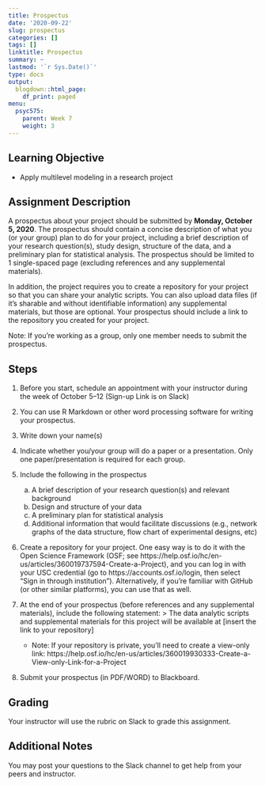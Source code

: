 ```yaml
---
title: Prospectus
date: '2020-09-22'
slug: prospectus
categories: []
tags: []
linktitle: Prospectus
summary: ~
lastmod: '`r Sys.Date()`'
type: docs
output:
  blogdown::html_page:
    df_print: paged
menu:
  psyc575:
    parent: Week 7
    weight: 3
---
```


## Learning Objective

- Apply multilevel modeling in a research project

## Assignment Description 

A prospectus about your project should be submitted by **Monday, October 5, 2020**. The prospectus should contain a concise description of what you (or your group) plan to do for your project, including a brief description of your research question(s), study design, structure of the data, and a preliminary plan for statistical analysis. The prospectus should be limited to 1 single-spaced page (excluding references and any supplemental materials).

In addition, the project requires you to create a repository for your project so that you can share your analytic scripts. You can also upload data files (if it's sharable and without identifiable information) any supplemental materials, but those are optional. Your prospectus should include a link to the repository you created for your project. 

Note: If you're working as a group, only one member needs to submit the prospectus. 

## Steps

1. Before you start, schedule an appointment with your instructor during the week of October 5--12 (Sign-up Link is on Slack)
2. You can use R Markdown or other word processing software for writing your prospectus. 
3. Write down your name(s)
4. Indicate whether you/your group will do a paper or a presentation. Only one paper/presentation is required for each group. 
5. Include the following in the prospectus
    a. A brief description of your research question(s) and relevant background
    b. Design and structure of your data
    c. A preliminary plan for statistical analysis
    d. Additional information that would facilitate discussions (e.g., network graphs of the data structure, flow chart of experimental designs, etc)
6. Create a repository for your project. One easy way is to do it with the Open Science Framework (OSF; see https://help.osf.io/hc/en-us/articles/360019737594-Create-a-Project), and you can log in with your USC credential (go to https://accounts.osf.io/login, then select "Sign in through institution"). Alternatively, if you're familiar with GitHub (or other similar platforms), you can use that as well. 
7. At the end of your prospectus (before references and any supplemental materials), include the following statement:
> The data analytic scripts and supplemental materials for this project will be available at [insert the link to your repository]

    * Note: If your repository is private, you'll need to create a view-only link: https://help.osf.io/hc/en-us/articles/360019930333-Create-a-View-only-Link-for-a-Project
8. Submit your prospectus (in PDF/WORD) to Blackboard. 

## Grading 

Your instructor will use the rubric on Slack to grade this assignment. 

## Additional Notes

You may post your questions to the Slack channel to get help from your peers and instructor. 

